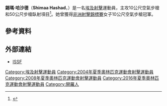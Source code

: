 {{Infobox sportsperson
| name           = 錫瑪·哈沙德<br />''Shimaa Hashad''
| image          = 
| caption        = 
| birth_name     = 
| fullname       = Shaimaa Abdel-Latif-Hashad
| nickname       = 
| nationality    = 
| residence      = 
| birth_date     = {{birth date and age|1981|4|21|df=yes}}
| birth_place    = [[埃及|埃及]][[開羅|開羅]]
| death_date     = 
| death_place    = 
| height         = {{height|m=1.66}}
| weight         = {{weight|kg=57}}
| website        = 
| country        = {{EGY}}
| sport          = [[射擊|射擊]]
| event          = 10公尺空氣步槍、50公尺步槍臥射
| olympics       = 
| show-medals    = yes
| medaltemplates = 
{{MedalSport|女子[[射擊|射擊]]}}
{{MedalCountry|{{EGY}}}}
{{MedalCompetition|[[非洲射擊錦標賽|非洲射擊錦標賽]]}}
{{MedalGold|[[2003年非洲射擊錦標賽|2003年 -{zh-hans:比勒陀利亚;zh-hk:普利托里亞;zh-tw:普利托利亞;}-]]|10公尺空氣步槍}}
{{MedalGold|[[2014年非洲射擊錦標賽|2014年 開羅]]|50公尺步槍臥射}}
{{MedalSilver|[[2007年非洲射擊錦標賽|2007年 開羅]]|10公尺空氣步槍}}
{{MedalSilver|[[2011年非洲射擊錦標賽|2011年 開羅]]|10公尺空氣步槍}}
{{MedalSilver|[[2014年非洲射擊錦標賽|2014年 開羅]]|10公尺空氣步槍}}
{{MedalCompetition|[[泛阿拉伯運動會|泛阿拉伯運動會]]}}
{{MedalSilver|[[2011年泛阿拉伯運動會|2011年 多哈]]|10公尺空氣步槍團體}}
}}
'''錫瑪·哈沙德'''（'''Shimaa Hashad'''，{{bd|1981年|4月21日|catIdx=Hashad, Shimaa}}）是一名[[埃及|埃及]][[射擊|射擊]]運動員，主攻10公尺空氣步槍和50公尺步槍臥射項目<ref>{{cite web |url=http://www.issf-sports.org/shooters/shooter.ashx?personissfid=SHEGYW2104198101 |title=Shimaa Hashad |publisher=ISSF |date=2016-05-12 |accessdate=2016-05-12 |archive-date=2019-12-02 |archive-url=https://web.archive.org/web/20191202130448/https://www.issf-sports.org/shooters/shooter.ashx?personissfid=SHEGYW2104198101 |dead-url=no }}</ref>。她曾獲得[[非洲射擊錦標賽|非洲射擊錦標賽]]女子10公尺空氣步槍冠軍。

== 參考資料 ==
{{Reflist}}

== 外部連結 ==
* [http://www.issf-sports.org/shooters/shooter.ashx?personissfid=SHEGYW2104198101 ISSF] {{Wayback|url=http://www.issf-sports.org/shooters/shooter.ashx?personissfid=SHEGYW2104198101 |date=20191202130448 }}

{{Egypt-stub}}

{{DEFAULTSORT:Hashad, Shimaa}}
[[Category:埃及射擊運動員|Category:埃及射擊運動員]]
[[Category:2004年夏季奧林匹克運動會射擊運動員|Category:2004年夏季奧林匹克運動會射擊運動員]]
[[Category:2008年夏季奧林匹克運動會射擊運動員|Category:2008年夏季奧林匹克運動會射擊運動員]]
[[Category:2016年夏季奧林匹克運動會射擊運動員|Category:2016年夏季奧林匹克運動會射擊運動員]]
[[Category:開羅人|Category:開羅人]]
